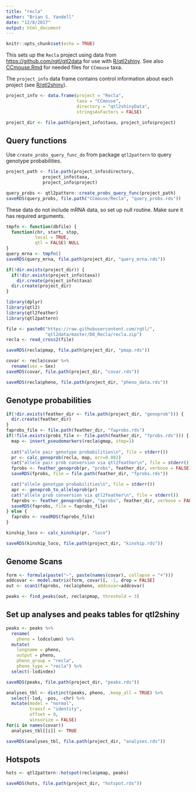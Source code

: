 ```yaml
---
title: "recla"
author: "Brian S. Yandell"
date: "12/8/2017"
output: html_document
---
```


```r
knitr::opts_chunk$set(echo = TRUE)
```

This sets up the `Recla` project using data from <https://github.com/rqtl/qtl2data> for use with [R/qtl2shiny](https://github.com/byandell/qtl2shiny).
See also [CCmouse.Rmd](https://github.com/byandell/qtl2shiny/blob/master/inst/doc/CCmouse.Rmd) for needed files for `CCmouse` taxa.

The `project_info` data frame contains control information about each project (see [R/qtl2shiny](https://github.com/byandell/qtl2shiny)).

```r
project_info <- data.frame(project = "Recla",
                           taxa = "CCmouse",
                           directory = "qtl2shinyData",
                           stringsAsFactors = FALSE)
```

```r
project_dir <- file.path(project_info$taxa, project_info$project)
```

## Query functions

Use `create_probs_query_func_do` from package `qtl2pattern` to query genotype probabilities.

```r
project_path <- file.path(project_info$directory,
              project_info$taxa,
              project_info$project)
```

```r
query_probs <- qtl2pattern::create_probs_query_func(project_path)
saveRDS(query_probs, file.path("CCmouse/Recla", "query_probs.rds"))
```

These data do not include mRNA data, so set up null routine. Make sure it has
required arguments.

```r
tmpfn <- function(dbfile) {
  function(chr, start, stop,
           local = TRUE,
           qtl = FALSE) NULL
}
query_mrna <- tmpfn()
saveRDS(query_mrna, file.path(project_dir, "query_mrna.rds"))
```

```r
if(!dir.exists(project_dir)) {
  if(!dir.exists(project_info$taxa))
    dir.create(project_info$taxa)
  dir.create(project_dir)
}
```

```r
library(dplyr)
library(qtl2)
library(qtl2feather)
library(qtl2pattern)
```

```r
file <- paste0("https://raw.githubusercontent.com/rqtl/",
               "qtl2data/master/DO_Recla/recla.zip")
recla <- read_cross2(file)
```

```r
saveRDS(recla$pmap, file.path(project_dir, "pmap.rds"))
```

```r
covar <- recla$covar %>%
  rename(sex = Sex)
saveRDS(covar, file.path(project_dir, "covar.rds"))
```

```r
saveRDS(recla$pheno, file.path(project_dir, "pheno_data.rds"))
```

## Genotype probabilities

```r
if(!dir.exists(feather_dir <- file.path(project_dir, "genoprob"))) {
  dir.create(feather_dir)
}
faprobs_file <- file.path(feather_dir, "faprobs.rds")
if(!file.exists(probs_file <- file.path(feather_dir, "fprobs.rds"))) {
  map <- insert_pseudomarkers(recla$gmap, step=1)
  
  cat("allele pair genotype probabilities\n", file = stderr())
  pr <- calc_genoprob(recla, map, err=0.002)
  cat("allele pair prob conversion via qtl2feather\n", file = stderr())
  fprobs <- feather_genoprob(pr, "probs", feather_dir, verbose = FALSE)
  saveRDS(fprobs, file = file.path(feather_dir, "fprobs.rds"))

  cat("allele genotype probabilities\n", file = stderr())
  apr <- genoprob_to_alleleprob(pr)
  cat("allele prob conversion via qtl2feather\n", file = stderr())
  faprobs <- feather_genoprob(apr, "aprobs", feather_dir, verbose = FALSE)
  saveRDS(faprobs, file = faprobs_file)
} else {
  faprobs <- readRDS(faprobs_file)
}
```

```r
kinship_loco <- calc_kinship(pr, "loco")
```

```r
saveRDS(kinship_loco, file.path(project_dir, "kinship.rds"))
```

## Genome Scans

```r
form <- formula(paste("~", paste(names(covar), collapse = "+")))
addcovar <- model.matrix(form, covar)[, -1, drop = FALSE]
out <- scan1(faprobs, recla$pheno, addcovar=addcovar)
```

```r
peaks <- find_peaks(out, recla$pmap, threshold = 3)
```

## Set up analyses and peaks tables for qtl2shiny

```r
peaks <- peaks %>%
  rename(
    pheno = lodcolumn) %>%
  mutate(
    longname = pheno,
    output = pheno,
    pheno_group = "recla",
    pheno_type = "recla") %>%
  select(-lodindex)
```

```r
saveRDS(peaks, file.path(project_dir, "peaks.rds"))
```

```r
analyses_tbl <- distinct(peaks, pheno, .keep_all = TRUE) %>%
  select(-lod, -pos, -chr) %>%
  mutate(model = "normal",
         transf = "identity",
         offset = 0,
         winsorize = FALSE)
for(i in names(covar))
  analyses_tbl[[i]] <- TRUE
```

```r
saveRDS(analyses_tbl, file.path(project_dir, "analyses.rds"))
```

## Hotspots

```r
hots <- qtl2pattern::hotspot(recla$pmap, peaks)
```

```r
saveRDS(hots, file.path(project_dir, "hotspot.rds"))
```
